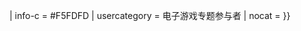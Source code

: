 {{userbox
| border-c = #CCF7E6
| id       = [[File:Video-Game-Controller-Icon-IDV-green.svg|40px]]
| id-c     = #CCF7E6
| info     = 這個用戶是'''[[WikiProject:电子游戏|电子游戏专题]]'''的[[WikiProject:电子游戏/参与者|参与者]]。{{#ifeq:{{{joinin|}}}|<!-- nothing -->|<br><small>[[WikiProject:电子游戏/参与者#参与者|欢迎加入电子游戏专题。]]</small>}}
| info-c   = #F5FDFD
| usercategory = 电子游戏专题参与者
| nocat = {{{nocat|}}}
}}<noinclude>
{{Documentation}}
</noinclude>